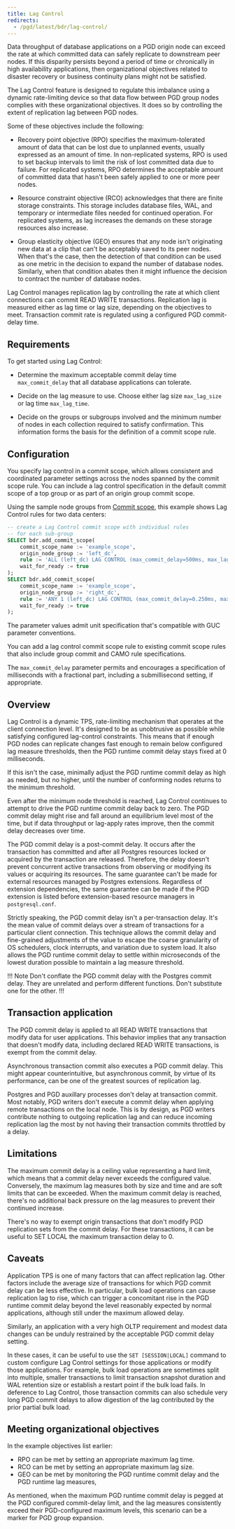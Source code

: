 ```yaml
---
title: Lag Control
redirects:
  - /pgd/latest/bdr/lag-control/
---
```


Data throughput of database applications on a PGD origin node can
exceed the rate at which committed data can safely replicate to
downstream peer nodes. If this disparity persists beyond a period of
time or chronically in high availability applications, then
organizational objectives related to disaster recovery or business
continuity plans might not be satisfied.

The Lag Control feature is designed to regulate this imbalance using a dynamic
rate-limiting device so that data flow between PGD group nodes complies with
these organizational objectives. It does so by controlling the extent of
replication lag between PGD nodes.

Some of these objectives include the following:

-  Recovery point objective (RPO) specifies the maximum-tolerated
   amount of data that can be lost due to unplanned events, usually
   expressed as an amount of time. In non-replicated systems, RPO
   is used to set backup intervals to limit the risk of lost committed
   data due to failure. For replicated systems, RPO determines the
   acceptable amount of committed data that hasn't been safely applied
   to one or more peer nodes.

-  Resource constraint objective (RCO) acknowledges that there are finite
   storage constraints. This storage includes database files, WAL, and
   temporary or intermediate files needed for continued operation.
   For replicated systems, as lag increases the demands on these storage
   resources also increase.

-  Group elasticity objective (GEO) ensures that any node isn't
   originating new data at a clip that can't be acceptably saved to
   its peer nodes. When that's the case, then the detection of that
   condition can be used as one metric in the decision to expand the
   number of database nodes. Similarly, when that condition abates then
   it might influence the decision to contract the number of database nodes.

Lag Control manages replication lag by controlling the rate at which client
connections can commit READ WRITE transactions. Replication lag is
measured either as lag time or lag size, depending on the objectives
to meet. Transaction commit rate is regulated using a configured
PGD commit-delay time.

## Requirements

To get started using Lag Control:

-   Determine the maximum acceptable commit delay time `max_commit_delay` that
    all database applications can tolerate.

-   Decide on the lag measure to use. Choose either lag size `max_lag_size` or
    lag time `max_lag_time`.

-   Decide on the groups or subgroups involved and the minimum number of nodes
    in each collection required to satisfy confirmation. This information forms
    the basis for the definition of a commit scope rule.

## Configuration

You specify lag control in a commit scope, which allows consistent and
coordinated parameter settings across the nodes spanned by the commit scope
rule. You can include a lag control specification in the default commit scope of
a top group or as part of an origin group commit scope.

Using the sample node groups from [Commit scope](commit-scopes), this example shows Lag Control rules for two data centers:

```sql
-- create a Lag Control commit scope with individual rules
-- for each sub-group
SELECT bdr.add_commit_scope(
    commit_scope_name := 'example_scope',
    origin_node_group := 'left_dc',
    rule := 'ALL (left_dc) LAG CONTROL (max_commit_delay=500ms, max_lag_time=30s) AND ANY 1 (right_dc) LAG CONTROL (max_commit_delay=500ms, max_lag_time=30s)',
    wait_for_ready := true
);
SELECT bdr.add_commit_scope(
    commit_scope_name := 'example_scope',
    origin_node_group := 'right_dc',
    rule := 'ANY 1 (left_dc) LAG CONTROL (max_commit_delay=0.250ms, max_lag_size=100MB) AND ALL (right_dc) LAG CONTROL (max_commit_delay=0.250ms, max_lag_size=100MB)',
    wait_for_ready := true
);
```

The parameter values admit unit specification that's compatible with GUC
parameter conventions.

You can add a lag control commit scope rule to existing commit scope rules that
also include group commit and CAMO rule specifications.

The `max_commit_delay` parameter permits and encourages a specification of
milliseconds with a fractional part, including a submillisecond setting, if
appropriate.

## Overview

Lag Control is a dynamic TPS, rate-limiting mechanism that operates at the client
connection level. It's designed to be as unobtrusive as possible while
satisfying configured lag-control constraints. This means that if enough
PGD nodes can replicate changes fast enough to remain below configured
lag measure thresholds, then the PGD runtime commit delay stays fixed
at 0 milliseconds.

If this isn't the case, minimally adjust the PGD runtime commit delay as high as
needed, but no higher, until the number of conforming nodes returns to the
minimum threshold.

Even after the minimum node threshold is reached, Lag Control continues to attempt
to drive the PGD runtime commit delay back to zero. The PGD commit delay
might rise and fall around an equilibrium level most of the time, but if
data throughput or lag-apply rates improve, then the commit delay
decreases over time.

The PGD commit delay is a post-commit delay. It occurs after the transaction
has committed and after all Postgres resources locked or acquired by the
transaction are released. Therefore, the delay doesn't prevent
concurrent active transactions from observing or modifying its values or
acquiring its resources. The same guarantee can't be made for external
resources managed by Postgres extensions. Regardless of extension
dependencies, the same guarantee can be made if the PGD extension is listed
before extension-based resource managers in `postgresql.conf`.

Strictly speaking, the PGD commit delay isn't a per-transaction delay.
It's the mean value of commit delays over a stream of transactions for a
particular client connection. This technique allows the commit delay and
fine-grained adjustments of the value to escape the coarse granularity of
OS schedulers, clock interrupts, and variation due to system load. It also
allows the PGD runtime commit delay to settle within microseconds of the
lowest duration possible to maintain a lag measure threshold.

!!! Note 
Don't conflate the PGD commit delay with the Postgres commit delay.
They are unrelated and perform different functions. Don't substitute one for the
other. 
!!!

## Transaction application

The PGD commit delay is applied to all READ WRITE transactions that
modify data for user applications. This behavior implies that any transaction
that doesn't modify data, including declared READ WRITE transactions,
is exempt from the commit delay.

Asynchronous transaction commit also executes a PGD commit delay. This
might appear counterintuitive, but asynchronous commit, by virtue of its
performance, can be one of the greatest sources of replication lag.

Postgres and PGD auxillary processes don't delay at transaction commit.
Most notably, PGD writers don't execute a commit delay when applying
remote transactions on the local node. This is by design, as PGD writers
contribute nothing to outgoing replication lag and can reduce incoming
replication lag the most by not having their transaction commits throttled
by a delay.

## Limitations

The maximum commit delay is a ceiling value representing a hard limit,
which means that a commit delay never exceeds the configured value.
Conversely, the maximum lag measures both by size and time and
are soft limits that can be exceeded. When the maximum commit delay is reached,
there's no additional back pressure on the lag measures to prevent their
continued increase.

There's no way to exempt origin transactions that don't modify PGD
replication sets from the commit delay. For these transactions, it
can be useful to SET LOCAL the maximum transaction delay to 0.

## Caveats

Application TPS is one of many factors that can affect replication lag.
Other factors include the average size of transactions for which PGD commit
delay can be less effective. In particular, bulk load operations can
cause replication lag to rise, which can trigger a concomitant rise in
the PGD runtime commit delay beyond the level reasonably expected by normal
applications, although still under the maximum allowed delay.

Similarly, an application with a very high OLTP requirement and modest
data changes can be unduly restrained by the acceptable PGD commit delay
setting.

In these cases, it can be useful to use the `SET [SESSION|LOCAL]` command to
custom configure Lag Control settings for those applications or modify
those applications. For example, bulk load operations are sometimes split
into multiple, smaller transactions to limit transaction snapshot duration
and WAL retention size or establish a restart point if the bulk load fails.
In deference to Lag Control, those transaction commits can also schedule very
long PGD commit delays to allow digestion of the lag contributed by the
prior partial bulk load.

## Meeting organizational objectives

In the example objectives list earlier:

-   RPO can be met by setting an appropriate maximum lag time.
-   RCO can be met by setting an appropriate maximum lag size.
-   GEO can be met by monitoring the PGD runtime commit delay
    and the PGD runtime lag measures,

As mentioned, when the maximum PGD runtime commit delay is
pegged at the PGD configured commit-delay limit, and the lag
measures consistently exceed their PGD-configured maximum
levels, this scenario can be a marker for PGD group expansion.
